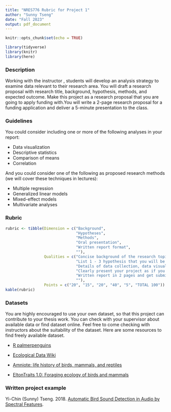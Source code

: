 ```yaml
---
title: "NRES776 Rubric for Project 1"
author: "Sunny Tseng"
date: "Fall 2023"
output: pdf_document
---
```


```r
knitr::opts_chunk$set(echo = TRUE)

library(tidyverse)
library(knitr)
library(here)
```

### Description

Working with the instructor , students will develop an analysis strategy to examine data relevant to their research area. You will draft a research proposal with research title, background, hypothesis, methods, and expected outcome. Make this project as a research proposal that you are going to apply funding with.You will write a 2-page research proposal for a funding application and deliver a 5-minute presentation to the class. 


### Guidelines 

You could consider including one or more of the following analyses in your report: 

- Data visualization
- Descriptive statistics
- Comparison of means
- Correlation

And you could consider one of the following as proposed research methods (we will cover these techniques in lectures):

- Multiple regression
- Generalized linear models
- Mixed-effect models
- Multivariate analyses



### Rubric
```r
rubric <- tibble(Dimension = c("Background", 
                               "Hypotheses", 
                               "Methods",
                               "Oral presentation",
                               "Written report format",
                               ""),
                 Qualities = c("Concise background of the research topic, provide importance and/or the gap of knowledge", 
                               "List 1 - 3 hypothesis that you will be testing in the research question", 
                               "Details of data collection, data visualization, and statistical methods you are considering using, etc.",
                               "Clearly present your project as if you are applying for fundings to support your research project",
                               "Written report in 2 pages and get submitted on time",
                               ""),
                 Points = c("20", "15", "20", "40", "5", "TOTAL 100"))
kable(rubric)
```


### Datasets

You are highly encouraged to use your own dataset, so that this project can contribute to your thesis work. You can check with your supervisor about available data or find dataset online. Feel free to come checking with instructors about the suitability of the dataset. Here are some resources to find freely available dataset. 

- [R palmerpenguins](https://allisonhorst.github.io/palmerpenguins/index.html)

- [Ecological Data Wiki](http://ecologicaldata.org/)

- [Amniote: life history of birds, mammals, and reptiles](http://www.esapubs.org/archive/ecol/E096/269/metadata.php)

- [EltonTraits 1.0: Foraging ecology of birds and mammals](http://www.esapubs.org/archive/ecol/E095/178/)



### Written project example
Yi-Chin (Sunny) Tseng. 2018. [Automatic Bird Sound Detection in Audio by Spectral Features](https://drive.google.com/file/d/1DQnJ7STz_9LduGHoExgFCeVupfZrEdpc/view?usp=sharing){width=75%}.


